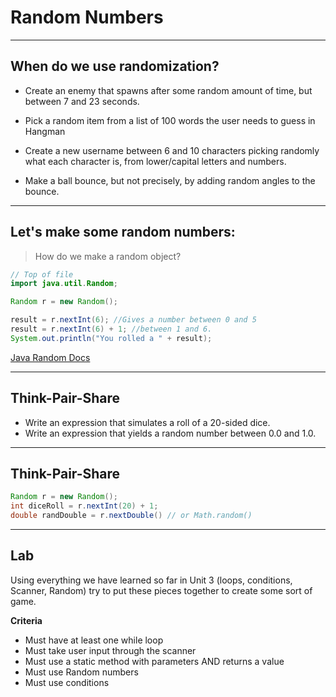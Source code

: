 
# Random Numbers

---

## When do we use randomization?


- Create an enemy that spawns after some random amount of time, but between 7 
and 23 seconds.

- Pick a random item from a list of 100 words the user needs to guess in Hangman

- Create a new username between 6 and 10 characters picking randomly what each 
character is, from lower/capital letters and numbers.

- Make a ball bounce, but not precisely, by adding random angles to the bounce.

---

## Let's make some random numbers:

> How do we make a random object?

```java
// Top of file 
import java.util.Random;

Random r = new Random();

result = r.nextInt(6); //Gives a number between 0 and 5
result = r.nextInt(6) + 1; //between 1 and 6.
System.out.println("You rolled a " + result);
```

[Java Random Docs](https://docs.oracle.com/javase/8/docs/api/java/util/Random.html)

---

## Think-Pair-Share

- Write an expression that simulates a roll of a 20-sided dice.
- Write an expression that yields a random number between 0.0 and 1.0.

---

## Think-Pair-Share

```java
Random r = new Random();
int diceRoll = r.nextInt(20) + 1;
double randDouble = r.nextDouble() // or Math.random()
```

---

## Lab

Using everything we have learned so far in Unit 3 (loops, conditions, Scanner, Random) 
try to put these pieces together to create some sort of game. 

**Criteria**
- Must have at least one while loop 
- Must take user input through the scanner 
- Must use a static method with parameters AND returns a value 
- Must use Random numbers 
- Must use conditions 
